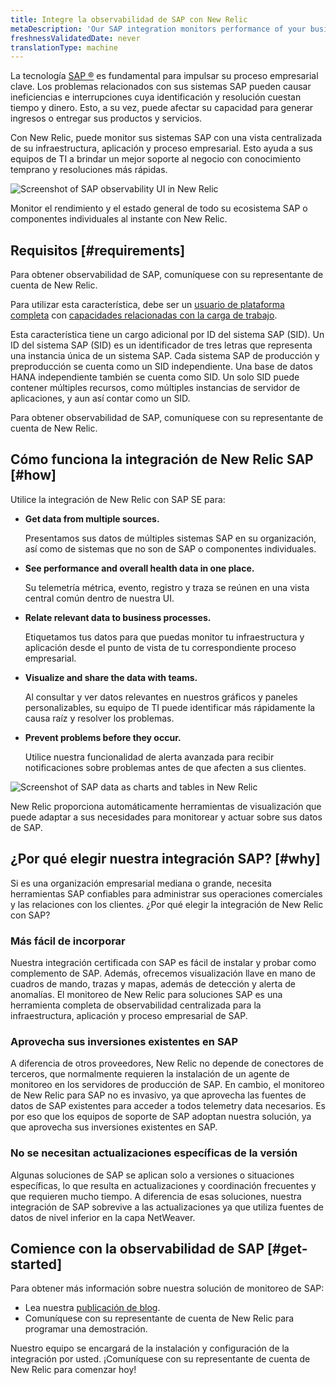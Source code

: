 ```yaml
---
title: Integre la observabilidad de SAP con New Relic
metaDescription: 'Our SAP integration monitors performance of your business processes. To get started, contact your New Relic account rep.'
freshnessValidatedDate: never
translationType: machine
---
```




La tecnología [SAP ®](https://www.sap.com/) es fundamental para impulsar su proceso empresarial clave. Los problemas relacionados con sus sistemas SAP pueden causar ineficiencias e interrupciones cuya identificación y resolución cuestan tiempo y dinero. Esto, a su vez, puede afectar su capacidad para generar ingresos o entregar sus productos y servicios.

Con New Relic, puede monitor sus sistemas SAP con una vista centralizada de su infraestructura, aplicación y proceso empresarial. Esto ayuda a sus equipos de TI a brindar un mejor soporte al negocio con conocimiento temprano y resoluciones más rápidas.

<img
  title="SAP observability in New Relic"
  alt="Screenshot of SAP observability UI in New Relic"
  src={otherSapNavigatorUi}
/>

<figcaption>
  Monitor el rendimiento y el estado general de todo su ecosistema SAP o componentes individuales al instante con New Relic.
</figcaption>

## Requisitos [#requirements]

Para obtener observabilidad de SAP, comuníquese con su representante de cuenta de New Relic.

Para utilizar esta característica, debe ser un [usuario de plataforma completa](/docs/accounts/accounts-billing/new-relic-one-user-management/user-type) con [capacidades relacionadas con la carga de trabajo](/docs/accounts/accounts-billing/new-relic-one-user-management/user-permissions/#capability-definitions).

Esta característica tiene un cargo adicional por ID del sistema SAP (SID). Un ID del sistema SAP (SID) es un identificador de tres letras que representa una instancia única de un sistema SAP. Cada sistema SAP de producción y preproducción se cuenta como un SID independiente. Una base de datos HANA independiente también se cuenta como SID. Un solo SID puede contener múltiples recursos, como múltiples instancias de servidor de aplicaciones, y aun así contar como un SID.

Para obtener observabilidad de SAP, comuníquese con su representante de cuenta de New Relic.

## Cómo funciona la integración de New Relic SAP [#how]

Utilice la integración de New Relic con SAP SE para:

* <DNT>**Get data from multiple sources.**</DNT>

  Presentamos sus datos de múltiples sistemas SAP en su organización, así como de sistemas que no son de SAP o componentes individuales.

* <DNT>**See performance and overall health data in one place.**</DNT>

  Su telemetría métrica, evento, registro y traza se reúnen en una vista central común dentro de nuestra UI.

* <DNT>**Relate relevant data to business processes.**</DNT>

  Etiquetamos tus datos para que puedas monitor tu infraestructura y aplicación desde el punto de vista de tu correspondiente proceso empresarial.

* <DNT>**Visualize and share the data with teams.**</DNT>

  Al consultar y ver datos relevantes en nuestros gráficos y paneles personalizables, su equipo de TI puede identificar más rápidamente la causa raíz y resolver los problemas.

* <DNT>**Prevent problems before they occur.**</DNT>

  Utilice nuestra funcionalidad de alerta avanzada para recibir notificaciones sobre problemas antes de que afecten a sus clientes.

<img
  title="SAP dashboard example in New Relic"
  alt="Screenshot of SAP data as charts and tables in New Relic"
  src={accountsSAPDashboard}
/>

<figcaption>
  New Relic proporciona automáticamente herramientas de visualización que puede adaptar a sus necesidades para monitorear y actuar sobre sus datos de SAP.
</figcaption>

## ¿Por qué elegir nuestra integración SAP? [#why]

Si es una organización empresarial mediana o grande, necesita herramientas SAP confiables para administrar sus operaciones comerciales y las relaciones con los clientes. ¿Por qué elegir la integración de New Relic con SAP?

### Más fácil de incorporar

Nuestra integración certificada con SAP es fácil de instalar y probar como complemento de SAP. Además, ofrecemos visualización llave en mano de cuadros de mando, trazas y mapas, además de detección y alerta de anomalías. El monitoreo de New Relic para soluciones SAP es una herramienta completa de observabilidad centralizada para la infraestructura, aplicación y proceso empresarial de SAP.

### Aprovecha sus inversiones existentes en SAP

A diferencia de otros proveedores, New Relic no depende de conectores de terceros, que normalmente requieren la instalación de un agente de monitoreo en los servidores de producción de SAP. En cambio, el monitoreo de New Relic para SAP no es invasivo, ya que aprovecha las fuentes de datos de SAP existentes para acceder a todos telemetry data necesarios. Es por eso que los equipos de soporte de SAP adoptan nuestra solución, ya que aprovecha sus inversiones existentes en SAP.

### No se necesitan actualizaciones específicas de la versión

Algunas soluciones de SAP se aplican solo a versiones o situaciones específicas, lo que resulta en actualizaciones y coordinación frecuentes y que requieren mucho tiempo. A diferencia de esas soluciones, nuestra integración de SAP sobrevive a las actualizaciones ya que utiliza fuentes de datos de nivel inferior en la capa NetWeaver.

## Comience con la observabilidad de SAP [#get-started]

Para obtener más información sobre nuestra solución de monitoreo de SAP:

* Lea nuestra [publicación de blog](https://newrelic.com/blog/nerdlog/monitor-sap-systems).
* Comuníquese con su representante de cuenta de New Relic para programar una demostración.

Nuestro equipo se encargará de la instalación y configuración de la integración por usted. ¡Comuníquese con su representante de cuenta de New Relic para comenzar hoy!